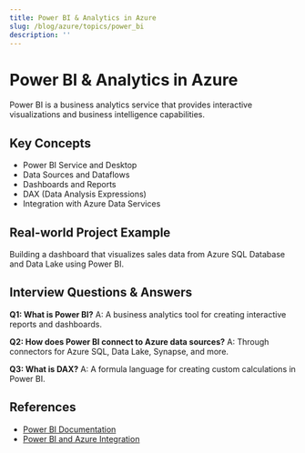 ```yaml
---
title: Power BI & Analytics in Azure
slug: /blog/azure/topics/power_bi
description: ''
---
```

# Power BI & Analytics in Azure

Power BI is a business analytics service that provides interactive visualizations and business intelligence capabilities.

## Key Concepts
- Power BI Service and Desktop
- Data Sources and Dataflows
- Dashboards and Reports
- DAX (Data Analysis Expressions)
- Integration with Azure Data Services

## Real-world Project Example
Building a dashboard that visualizes sales data from Azure SQL Database and Data Lake using Power BI.

## Interview Questions & Answers
**Q1: What is Power BI?**
A: A business analytics tool for creating interactive reports and dashboards.

**Q2: How does Power BI connect to Azure data sources?**
A: Through connectors for Azure SQL, Data Lake, Synapse, and more.

**Q3: What is DAX?**
A: A formula language for creating custom calculations in Power BI.

## References
- [Power BI Documentation](https://learn.microsoft.com/en-us/power-bi/)
- [Power BI and Azure Integration](https://learn.microsoft.com/en-us/power-bi/connect-data/service-azure-and-power-bi)
